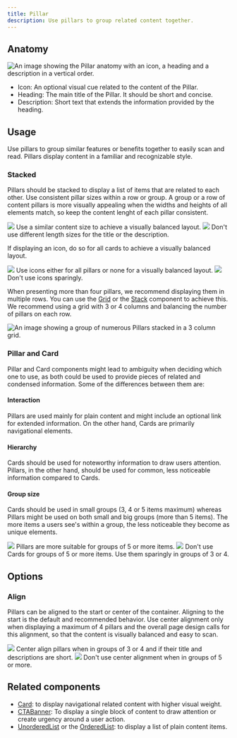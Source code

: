 ```yaml
---
title: Pillar
description: Use pillars to group related content together.
---
```



## Anatomy

![An image showing the Pillar anatomy with an icon, a heading and a description in a vertical order.](https://github.com/primer/brand/assets/912236/a43841af-3ea8-488d-b948-b8cac82a1b00)

- Icon: An optional visual cue related to the content of the Pillar.
- Heading: The main title of the Pillar. It should be short and concise.
- Description: Short text that extends the information provided by the heading.

## Usage

Use pillars to group similar features or benefits together to easily scan and read. Pillars display content in a familiar and recognizable style.

### Stacked

Pillars should be stacked to display a list of items that are related to each other. Use consistent pillar sizes within a row or group. A group or a row of content pillars is more visually appealing when the widths and heights of all elements match, so keep the content lenght of each pillar consistent.

<DoDontContainer>
  <Do>
    <img src="https://github.com/primer/brand/assets/912236/6fd15d68-91cc-446f-a813-c873aad9a8e7" />
    <Caption>
      Use a similar content size to achieve a visually balanced layout.
    </Caption>
  </Do>
  <Dont>
    <img src="https://github.com/primer/brand/assets/912236/4b33e84c-841a-43b1-a96b-5cec60ae0353" />
    <Caption>
      Don't use different length sizes for the title or the description.
    </Caption>
  </Dont>
</DoDontContainer>

If displaying an icon, do so for all cards to achieve a visually balanced layout.

<DoDontContainer>
  <Do>
    <img src="https://github.com/primer/brand/assets/912236/94dc144a-dffa-45a0-a77f-b0b830e669bc" />
    <Caption>
      Use icons either for all pillars or none for a visually balanced layout.
    </Caption>
  </Do>
  <Dont>
    <img src="https://github.com/primer/brand/assets/912236/8ddb7a7b-396b-44c2-9cbd-e6a44eb13710" />
    <Caption>Don't use icons sparingly.</Caption>
  </Dont>
</DoDontContainer>

When presenting more than four pillars, we recommend displaying them in multiple rows. You can use the [Grid](/components/Grid) or the [Stack](/components/Stack) component to achieve this. We recommend using a grid with 3 or 4 columns and balancing the number of pillars on each row.

![An image showing a group of numerous Pillars stacked in a 3 column grid.](https://github.com/primer/brand/assets/912236/1d031ae9-bf4e-4e19-a7b7-c8cc0b7e5940)

### Pillar and Card

Pillar and Card components might lead to ambiguity when deciding which one to use, as both could be used to provide pieces of related and condensed information. Some of the differences between them are:

#### Interaction

Pillars are used mainly for plain content and might include an optional link for extended information. On the other hand, Cards are primarily navigational elements.

#### Hierarchy

Cards should be used for noteworthy information to draw users attention. Pillars, in the other hand, should be used for common, less noticeable information compared to Cards.

#### Group size

Cards should be used in small groups (3, 4 or 5 items maximum) whereas Pillars might be used on both small and big groups (more than 5 items). The more items a users see's within a group, the less noticeable they become as unique elements.

<DoDontContainer>
  <Do>
    <img src="https://github.com/primer/brand/assets/912236/ec95d12e-9202-4488-97b8-42656f638937" />
    <Caption>Pillars are more suitable for groups of 5 or more items.</Caption>
  </Do>
  <Dont>
    <img src="https://github.com/primer/brand/assets/912236/c0775fcd-7ef9-430d-9315-d3fdbd55947f" />
    <Caption>
      Don't use Cards for groups of 5 or more items. Use them sparingly in
      groups of 3 or 4.
    </Caption>
  </Dont>
</DoDontContainer>

## Options

### Align

Pillars can be aligned to the start or center of the container. Aligning to the start is the default and recommended behavior. Use center alignment only when displaying a maximum of 4 pillars and the overall page design calls for this alignment, so that the content is visually balanced and easy to scan.

<DoDontContainer>
  <Do>
    <img src="https://github.com/primer/brand/assets/912236/964e82b4-ea5f-436c-aece-bc0b82f49852" />
    <Caption>
      Center align pillars when in groups of 3 or 4 and if their title and
      descriptions are short.
    </Caption>
  </Do>
  <Dont>
    <img src="https://github.com/primer/brand/assets/912236/a9be67a6-79e0-460b-b3e3-44bb72e096a2" />
    <Caption>Don't use center alignment when in groups of 5 or more.</Caption>
  </Dont>
</DoDontContainer>

## Related components

- [Card](/components/Card): to display navigational related content with higher visual weight.
- [CTABanner](/components/CTABanner): To display a single block of content to draw attention or create urgency around a user action.
- [UnorderedList](/components/UnorderedList) or the [OrderedList](/components/OrderedList): to display a list of plain content items.
